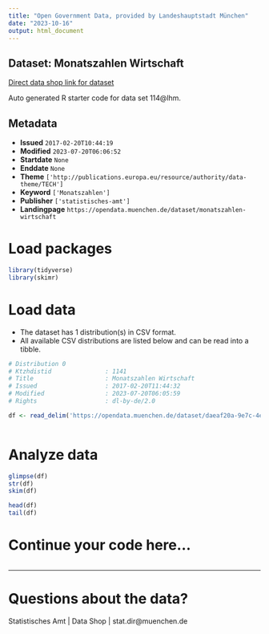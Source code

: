 ```yaml
---
title: "Open Government Data, provided by Landeshauptstadt München"
date: "2023-10-16"
output: html_document
---
```


## Dataset: Monatszahlen Wirtschaft

[Direct data shop link for dataset](https://opendata.muenchen.de/dataset/monatszahlen-wirtschaft)

Auto generated R starter code for data set 114@lhm.

## Metadata

- **Issued** `2017-02-20T10:44:19`
- **Modified** `2023-07-20T06:06:52`
- **Startdate** `None`
- **Enddate** `None`
- **Theme** `['http://publications.europa.eu/resource/authority/data-theme/TECH']`
- **Keyword** `['Monatszahlen']`
- **Publisher** `['statistisches-amt']`
- **Landingpage** `https://opendata.muenchen.de/dataset/monatszahlen-wirtschaft`


# Load packages

```r

library(tidyverse)
library(skimr)

```

# Load data

-   The dataset has 1 distribution(s) in CSV format.
-   All available CSV distributions are listed below and can be read into a tibble.

```r

# Distribution 0
# Ktzhdistid               : 1141
# Title                    : Monatszahlen Wirtschaft
# Issued                   : 2017-02-20T11:44:32
# Modified                 : 2023-07-20T06:05:59
# Rights                   : dl-by-de/2.0

df <- read_delim('https://opendata.muenchen.de/dataset/daeaf20a-9e7c-4e68-8a97-175242d43c7f/resource/cdf75551-993c-4410-8621-2709400629eb/download/monatszahlen2307_wirtschaft_10_07_23_nosum.csv')



```

# Analyze data

```r

glimpse(df)
str(df)
skim(df)

head(df)
tail(df)

```

# Continue your code here...

```r

```

------------------------------------------------------------------------

# Questions about the data?

Statistisches Amt | Data Shop | stat.dir@muenchen.de

